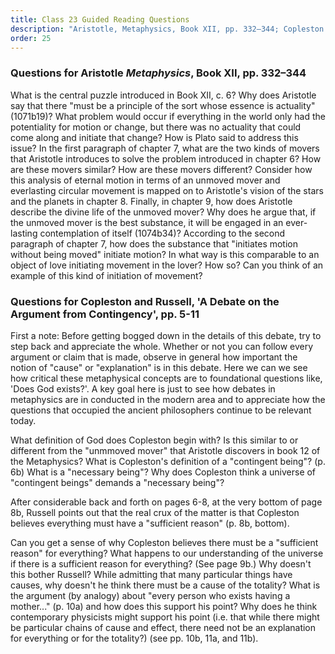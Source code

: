 ```yaml
---
title: Class 23 Guided Reading Questions
description: "Aristotle, Metaphysics, Book XII, pp. 332–344; Copleston and Russell, A Debate on the Argument from Contingency, pp. 5-11"
order: 25
---
```



### Questions for Aristotle *Metaphysics*, Book XII, pp. 332–344

<QuestionBlock type="reading-content">
<Question level={1}>What is the central puzzle introduced in Book XII, c. 6?</Question>
<Question level={2}>Why does Aristotle say that there "must be a principle of the sort whose essence is actuality" (1071b19)?</Question>
<Question level={2}>What problem would occur if everything in the world only had the potentiality for motion or change, but there was no actuality that could come along and initiate that change?</Question>
<Question level={2}>How is Plato said to address this issue?</Question>
</QuestionBlock>
<QuestionBlock type="reading-content">
<Question level={1}>In the first paragraph of chapter 7, what are the two kinds of movers that Aristotle introduces to solve the problem introduced in chapter 6?</Question>
<Question level={2}>How are these movers similar?</Question>
<Question level={2}>How are these movers different?</Question>
</QuestionBlock>
<QuestionBlock type="reading-content">
<Question level={1}>Consider how this analysis of eternal motion in terms of an unmoved mover and everlasting circular movement is mapped on to Aristotle's vision of the stars and the planets in chapter 8.</Question>
</QuestionBlock>
<QuestionBlock type="reading-content">
<Question level={1}>Finally, in chapter 9, how does Aristotle describe the divine life of the unmoved mover?</Question>
<Question level={2}>Why does he argue that, if the unmoved mover is the best substance, it will be engaged in an ever-lasting contemplation of itself (1074b34)?</Question>
</QuestionBlock>
<QuestionBlock type="reading-discussion">
<Question level={1}>According to the second paragraph of chapter 7, how does the substance that "initiates motion without being moved" initiate motion?</Question>
<Question level={2}>In what way is this comparable to an object of love initiating movement in the lover? How so?</Question>
<Question level={2}>Can you think of an example of this kind of initiation of movement?</Question>
</QuestionBlock>

### Questions for Copleston and Russell, 'A Debate on the Argument from Contingency', pp. 5-11

First a note: Before getting bogged down in the details of this debate, try to step back and appreciate the whole. Whether or not you can follow every argument or claim that is made, observe in general how important the notion of "cause" or "explanation" is in this debate. Here we can we see how critical these metaphysical concepts are to foundational questions like, 'Does God exists?'. A key goal here is just to see how debates in metaphysics are in conducted in the modern area and to appreciate how the questions that occupied the ancient philosophers continue to be relevant today.


<QuestionBlock type="reading-content">
  <Question level={1}>What definition of God does Copleston begin with?</Question>
  <Question level={2} type="reading-discussion">Is this similar to or different from the "unmmoved mover" that Aristotle discovers in book 12 of the Metaphysics?</Question>
</QuestionBlock>

<QuestionBlock type="reading-content">
  <Question level={1}>What is Copleston's definition of a "contingent being"? (p. 6b)</Question>
  <Question level={1}>What is a "necessary being"?</Question>
  <Question level={1}>Why does Copleston think a universe of "contingent beings" demands a "necessary being"?</Question>
</QuestionBlock>

After considerable back and forth on pages 6-8, at the very bottom of page 8b, Russell points out that the real crux of the matter is that Copleston believes everything must have a "sufficient reason" (p. 8b, bottom).

<QuestionBlock type="reading-content">
  <Question level={1}>Can you get a sense of why Copleston believes there must be a "sufficient reason" for everything? </Question>
  <Question level={2}>What happens to our understanding of the universe if there is a sufficient reason for everything? (See page 9b.)</Question>
  <Question level={1}>Why doesn't this bother Russell?</Question>
  <Question level={2}>While admitting that many particular things have causes, why doesn't he think there must be a cause of the totality?</Question>
  <Question level={3}>What is the argument (by analogy) about "every person who exists having a mother..." (p. 10a) and how does this support his point?</Question>
  <Question level={3}>Why does he think contemporary physicists might support his point (i.e. that while there might be particular chains of cause and effect, there need not be an explanation for everything or for the totality?) (see pp. 10b, 11a, and 11b).</Question>
</QuestionBlock>
